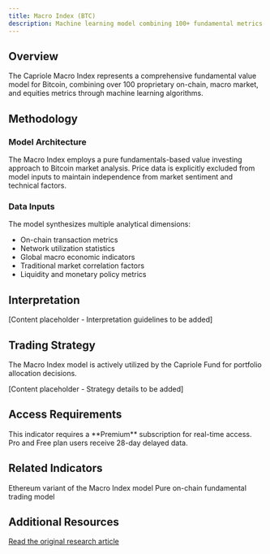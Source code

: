 ```yaml
---
title: Macro Index (BTC)
description: Machine learning model combining 100+ fundamental metrics for Bitcoin value assessment
---
```


## Overview

The Capriole Macro Index represents a comprehensive fundamental value model for Bitcoin, combining over 100 proprietary on-chain, macro market, and equities metrics through machine learning algorithms.

## Methodology

### Model Architecture

The Macro Index employs a pure fundamentals-based value investing approach to Bitcoin market analysis. Price data is explicitly excluded from model inputs to maintain independence from market sentiment and technical factors.

### Data Inputs

The model synthesizes multiple analytical dimensions:

- On-chain transaction metrics
- Network utilization statistics  
- Global macro economic indicators
- Traditional market correlation factors
- Liquidity and monetary policy metrics

## Interpretation

[Content placeholder - Interpretation guidelines to be added]

## Trading Strategy

The Macro Index model is actively utilized by the Capriole Fund for portfolio allocation decisions.

[Content placeholder - Strategy details to be added]

## Access Requirements

<Warning>
This indicator requires a **Premium** subscription for real-time access. Pro and Free plan users receive 28-day delayed data.
</Warning>

## Related Indicators

<CardGroup cols={2}>
  <Card title="Macro Index (ETH)" href="/indicators/strategies/macro-index-eth">
    Ethereum variant of the Macro Index model
  </Card>
  
  <Card title="Node Strategy" href="/indicators/strategies/node-btc">
    Pure on-chain fundamental trading model
  </Card>
</CardGroup>

## Additional Resources

[Read the original research article](https://capriole.com/the-capriole-macro-index/)

